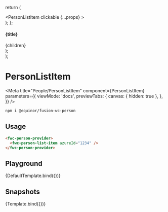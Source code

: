 


  return (
    <div>
      <PersonListItem clickable {...props} >
        <IconButton color="secondary" icon="more_horizontal" rounded size="small" />
      </PersonListItem>
    </div>
  );
};

  <section>
    <h4>{title}</h4>
    <div style={{ display: 'flex', gap: '30px', flexDirection: 'column' }}>{children}</div>
  </section>
);

  <div>
    <Container title="Sizes">
      <PersonListItem size="small" {...props} />
      <PersonListItem size="medium" {...props} />
      <PersonListItem size="large" {...props} />
    </Container>
  </div>
);

# PersonListItem

<Meta
  title="People/PersonListItem"
  component={PersonListItem}
  parameters={{
    viewMode: 'docs',
    previewTabs: {
      canvas: { hidden: true },
    },
  }}
/>

```sh
npm i @equinor/fusion-wc-person
```

## Usage

```html
<fwc-person-provider>
  <fwc-person-list-item azureId="1234" />
</fwc-person-provider>
```

## Playground

<Canvas>
  <Story
    name="Default"
    args={{ azureId: '1234', size: 'medium' }}
    argTypes={{
    azureId: {
      description: 'Unique person Azure ID',
      type: { name: 'string', required: true },
      table: {
        type: { summary: 'string' },
        defaultValue: { summary: 'medium' },
      },
    },
    size: {
      description: 'Size of the component',
      control: 'radio',
      options: PersonItemSize,
      table: {
        type: { summary: 'PersonItemSize' },
        defaultValue: { summary: 'medium' },
      },
    },
    clickable: {
      description: 'Make item clickable',
      type: { name: 'boolean'},
      table: {
        type: { summary: 'boolean' },
        defaultValue: { summary: 'false' },
      },
    }
  }}
    parameters={{ chromatic: { disableSnapshot: true } }}
  >
    {DefaultTemplate.bind({})}
  </Story>
</Canvas>

<ArgsTable story="Default" />

## Snapshots

<Story name="Snapshots" args={{}}>
  {Template.bind({})}
</Story>

<Story name="Clickable">
  <Container title="Clickable">
      <PersonListItem size="medium" clickable/>
    </Container>
</Story>

<Story name="Toolbar">
  <Container title="Toolbar">
      <PersonListItem size="medium" clickable >
        <IconButton color="primary" icon="account_circle" rounded size="small" />
        <IconButton color="secondary" icon="microsoft_outlook" rounded size="small" />
        <IconButton color="success" icon="whats_app" rounded size="small" />
      </PersonListItem>
    </Container>
</Story>
